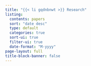 ```yaml
---
title: "{{< li gqdnbnwt >}} Research"
listing: 
  contents: papers
  sort: "date desc"
  type: default
  categories: true
  sort-ui: true
  filter-ui: true
  date-format: "M-yyyy"
page-layout: full
title-block-banner: false
---
```

